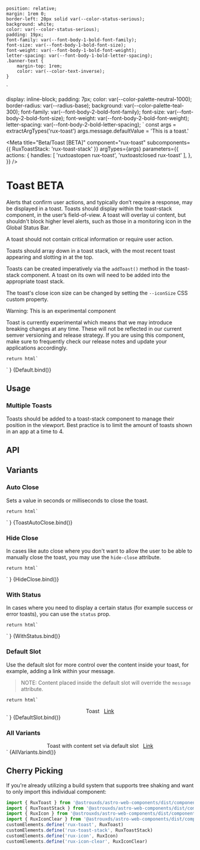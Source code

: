     position: relative;
    margin: 1rem 0;
    border-left: 20px solid var(--color-status-serious);
    background: white;
    color: var(--color-status-serious);
    padding: 19px;
    font-family: var(--font-body-1-bold-font-family);
    font-size: var(--font-body-1-bold-font-size);
    font-weight: var(--font-body-1-bold-font-weight);
    letter-spacing: var(--font-body-1-bold-letter-spacing);
    .banner-text {
        margin-top: 1rem;
        color: var(--color-text-inverse);
    }
`

  display: inline-block;
  padding: 7px;
  color: var(--color-palette-neutral-1000);
  border-radius: var(--radius-base);
  background: var(--color-palette-teal-300);
      font-family: var(--font-body-2-bold-font-family);
    font-size: var(--font-body-2-bold-font-size);
    font-weight: var(--font-body-2-bold-font-weight);
    letter-spacing: var(--font-body-2-bold-letter-spacing);
`
const args = extractArgTypes('rux-toast')
args.message.defaultValue =
    'This is a toast.'

<Meta
    title="Beta/Toast [BETA]"
    component="rux-toast"
    subcomponents={{
        RuxToastStack: 'rux-toast-stack'
    }}
    argTypes={args}
    parameters={{
        actions: {
            handles: [
              'ruxtoastopen rux-toast',
              'ruxtoastclosed rux-toast'
              ],
        },
    }}
/>

# Toast <BetaTag>BETA</BetaTag>

Alerts that confirm user actions, and typically don’t require a response, may be displayed in a toast. Toasts should display within the toast-stack component, in the user’s field-of-view. A toast will overlay ui content, but shouldn't block higher level alerts, such as those in a monitoring icon in the Global Status Bar.

A toast should not contain critical information or require user action.

Toasts should array down in a toast stack, with the most recent toast appearing and slotting in at the top.

Toasts can be created imperatively via the `addToast()` method in the toast-stack component. A toast on its own will need to be added into the appropriate toast stack.

The toast's close icon size can be changed by setting the `--iconSize` CSS custom property.

<StyledDiv>
    <div>Warning: This is an experimental component</div>
    <p class="banner-text">
        Toast is currently experimental which means that we may introduce breaking changes at any time.
        These will not be reflected in our current semver versioning and release strategy.
        If you are using this component, make sure to frequently check our release notes and update your
        applications accordingly.
    </p>
</StyledDiv>

    return html`
<div style="display: flex; flex-flow: column; justify-content: center; align-items: center;">
    <rux-toast
        message="${args.message}"
        close-after="${args.closeAfter}"
        hide-close=${args.hideClose}
        status="${args.status}"
    ></rux-toast>
</div>
    `
}

<Canvas>
    <Story
        name="Default"
        height="100px"
        args={{
            closeAfter: null,
            hideClose: null,
            message: "This is a toast",
            status: "standby"
        }}
    >
        {Default.bind()}
    </Story>
</Canvas>

## Usage

### Multiple Toasts

Toasts should be added to a toast-stack component to manage their position in the viewport. Best practice is to limit the amount of toasts shown in an app at a time to 4.

## API

<ArgsTable of="rux-toast" />

## Variants

### Auto Close

Sets a value in seconds or milliseconds to close the toast.

    return html`
<div style="display: flex; flex-flow: column; justify-content: center; align-items: center;">
    <rux-toast
        close-after="${args.closeAfter}"
        message="${args.message}"
    ></rux-toast>
</div>
    `
}

<Canvas>
    <Story
        args={{
            closeAfter: 2000,
            hideClose: null,
            message: "This toast will disappear in 2000 ms.",
        }}
        name="Auto Close"
        height="100px"
    >
        {ToastAutoClose.bind()}
    </Story>
</Canvas>

### Hide Close

In cases like auto close where you don't want to allow the user to be able to manually close the toast,
you may use the `hide-close` attribute.

    return html`
<div style="display: flex; flex-flow: column; justify-content: center; align-items: center;">
    <rux-toast
        close-after="${args.closeAfter}"
        hide-close="${args.hideClose}"
        message="${args.message}"
    ></rux-toast>
</div>
    `
}

<Canvas>
    <Story
        args={{
            closeAfter: null,
            hideClose: true,
            message: "Toast without the close icon.",
        }}
        name="Hide Close"
        height="100px"
    >
        {HideClose.bind()}
    </Story>
</Canvas>

### With Status

In cases where you need to display a certain status (for example success or error toasts), you can use
the `status` prop.

    return html`
<div style="display: flex; flex-flow: column; justify-content: center; align-items: center;">
    <rux-toast
        close-after="${args.closeAfter}"
        hide-close="${args.hideClose}"
        message="${args.message}"
        status="${args.status}"
    ></rux-toast>
</div>
    `
}

<Canvas>
    <Story
        args={{
            closeAfter: null,
            hideClose: true,
            message: "Toast with a status.",
            status: "normal"
        }}
        name="With Status"
        height="100px"
    >
        {WithStatus.bind()}
    </Story>
</Canvas>

### Default Slot

Use the default slot for more control over the content inside your toast, for example, adding a link
within your message.

> NOTE: Content placed inside the default slot will override the `message` attribute.

    return html`
<div style="display: flex; flex-flow: column; justify-content: center; align-items: center;">
    <rux-toast
         message="Toast message"
    >
    Toast
    <a href="#" style="margin-left: 8px">Link</a>
    </rux-toast>
</div>
    `
}

<Canvas>
    <Story name="Default Slot" height="100px">
        {DefaultSlot.bind()}
    </Story>
</Canvas>

### All Variants

<div style="display: flex; flex-flow: column; justify-content: center; align-items: center;">
      <rux-toast message="Toast with message set via prop."></rux-toast>
      <rux-toast>
          Toast with content set via default slot
          <a href="#" style="margin-left: 8px">Link</a>
      </rux-toast>
      <rux-toast
        hide-close="true"
        message="Toast with close icon hidden."
      ></rux-toast>
      <rux-toast
        close-after="2000"
        hide-close="true"
        message="Toast will close after 2000ms"
      ></rux-toast>
      <rux-toast
        message="Standby"
        status="standby"
        ></rux-toast>
              <rux-toast
        message="Normal"
        status="normal"
        ></rux-toast>
              <rux-toast
        message="Off"
        status="off"
        ></rux-toast>
              <rux-toast
        message="Caution"
        status="caution"
        ></rux-toast>
              <rux-toast
        message="Serious"
        status="serious"
        ></rux-toast>
              <rux-toast
        message="Critical"
        status="critical"
        ></rux-toast>
</div>
`

<Canvas>
    <Story
        name="All Variants"
        argTypes={{
            closeAfter: { table: { disable: true } },
            message: { table: { disable: true } },
            open: { table: { disable: true } },
            status: { table: { disable: true } }
        }}
    >
        {AllVariants.bind()}
    </Story>
</Canvas>

## Cherry Picking

If you're already utilizing a build system that supports tree shaking and want to only import this individual component:

```js
import { RuxToast } from '@astrouxds/astro-web-components/dist/components/rux-toast'
import { RuxToastStack } from '@astrouxds/astro-web-components/dist/components/rux-toast-stack'
import { RuxIcon } from '@astrouxds/astro-web-components/dist/components/rux-icon'
import { RuxIconClear } from '@astrouxds/astro-web-components/dist/components/rux-icon-clear'
customElements.define('rux-toast', RuxToast)
customElements.define('rux-toast-stack', RuxToastStack)
customElements.define('rux-icon', RuxIcon)
customElements.define('rux-icon-clear', RuxIconClear)
```

